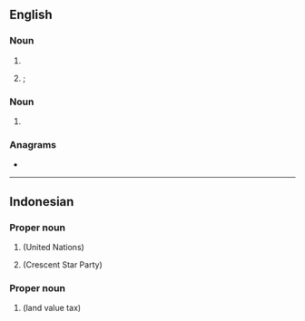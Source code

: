 ==English==

===Noun===
{{en-noun|~}}

# {{initialism of|en|polybrominated biphenyl}}
# {{lb|en|aviation}} {{initialism of|en|[[passenger]] [[boarding]] [[bridge]]}}; {{synonym of|en|jet bridge}}

===Noun===
{{en-noun|-}}

# {{initialism of|en|{{w|Provider Backbone Bridges}}}}

===Anagrams===
* {{anagrams|en|a=bbp|BBP|BPB}}

----

==Indonesian==

===Proper noun===
{{id-proper noun}}

# {{initialism of|id|[[Perserikatan Bangsa-Bangsa]]}} (United Nations)
# {{initialism of|id|[[Partai Bulan Bintang]]}} (Crescent Star Party)

===Proper noun===
{{id-noun}}

# {{initialism of|id|[[pajak bumi dan bangunan|Pajak Bumi dan Bangunan]]}} (land value tax)